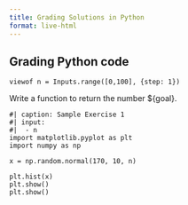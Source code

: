 ```yaml
---
title: Grading Solutions in Python
format: live-html
---
```


## Grading Python code

```ojs
viewof n = Inputs.range([0,100], {step: 1})
```

Write a function to return the number ${goal}.

```pyodide
#| caption: Sample Exercise 1
#| input:
#|  - n
import matplotlib.pyplot as plt
import numpy as np

x = np.random.normal(170, 10, n)

plt.hist(x)
plt.show()
plt.show()
```
